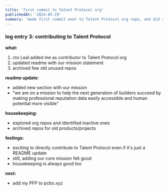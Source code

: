 ```yaml
---
title: 'first commit to Talent Protocol org' 
publishedAt: '2024-05-29'
summary: 'made first commit ever to Talent Protocol org repo, and did some housekeeping'
---
```


### log entry 3: contributing to Talent Protocol

**what:**
1. cto Leal added me as contributor to Talent Protocol org
2. updated readme with our mission statement
3. archived few old unused repos

**readme update:**
- added new section with our mission
- "we are on a mission to help the next generation of builders succeed by making professional reputation data easily accessible and human potential more visible"

**housekeeping:**
- explored org repos and identified inactive ones
- archived repos for old products/projects

**feelings:**
- exciting to directly contribute to Talent Protocol even if it's just a README update
- still, adding our core mission felt good
- housekeeping is always good too

**next:**
- add my PFP to pcbo.xyz

